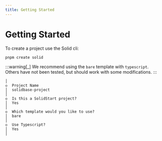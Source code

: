 ```yaml
---
title: Getting Started
---
```


# Getting Started

To create a project use the Solid cli:

```bash
pnpm create solid
```

:::warning[_]
We recommend using the `bare` template with `typescript`. Others have not been tested, but should work with some modifications.
:::

```
│
◇  Project Name
│  solidbase-project
│
◇  Is this a SolidStart project?
│  Yes
│
◇  Which template would you like to use?
│  bare
│
◇  Use Typescript?
│  Yes
│
```
